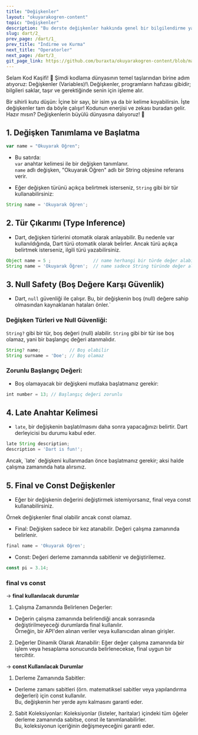 ---
title: "Değişkenler"
layout: "okuyarakogren-content"
topic: "Değişkenler"
description: "Bu derste değişkenler hakkında genel bir bilgilendirme yapılmaktadır."
slug: dart/2_
prev_page: /dart/1_
prev_title: "İndirme ve Kurma"
next_title: "Operatorler"
next_page: /dart/3_
git_page_link: https://github.com/buraxta/okuyarakogren-content/blob/master/400-dart/2_.mdx
---

<BorderBox>
<BoxTitle>Selam Kod Kaşifi! 👋</BoxTitle>
<span style={{ fontSize: '24px' }}>
Şimdi kodlama dünyasının temel taşlarından birine adım atıyoruz: Değişkenler (Variables)!\
Değişkenler, programların hafızası gibidir; bilgileri saklar, taşır ve gerektiğinde senin için işleme alır.

Bir sihirli kutu düşün: İçine bir sayı, bir isim ya da bir kelime koyabilirsin. İşte değişkenler tam da böyle çalışır! Kodunun enerjisi ve zekası buradan gelir. Hazır mısın? Değişkenlerin büyülü dünyasına dalıyoruz! 🚀

</span>
</BorderBox>

## **1. Değişken Tanımlama ve Başlatma**

```ts
var name = "Okuyarak Öğren";
```

- Bu satırda:\
  `var` anahtar kelimesi ile bir değişken tanımlanır.\
  `name` adlı değişken, "Okuyarak Öğren" adlı bir String objesine referans verir.

- Eğer değişken türünü açıkça belirtmek isterseniz, `String` gibi bir tür kullanabilirsiniz:

```ts
String name = 'Okuyarak Öğren';
```

## **2. Tür Çıkarımı (Type Inference)**

- Dart, değişken türlerini otomatik olarak anlayabilir. Bu nedenle var kullanıldığında, Dart türü otomatik olarak belirler. Ancak türü açıkça belirtmek isterseniz, ilgili türü yazabilirsiniz.

```ts
Object name = 5 ;                // name herhangi bir türde değer alabilir.
String name = 'Okuyarak Öğren';  // name sadece String türünde değer alabilir.
```

## **3. Null Safety (Boş Değere Karşı Güvenlik)**

- Dart, `null` güvenliği ile çalışır. Bu, bir değişkenin boş (null) değere sahip olmasından kaynaklanan hataları önler.`

### Değişken Türleri ve Null Güvenliği:

`String?` gibi bir tür, boş değeri (null) alabilir.
`String` gibi bir tür ise boş olamaz, yani bir başlangıç değeri atanmalıdır.

```ts
String? name;           // Boş olabilir
String surname = 'Doe'; // Boş olamaz
```

### Zorunlu Başlangıç Değeri:

- Boş olamayacak bir değişkeni mutlaka başlatmanız gerekir:

```ts
int number = 13; // Başlangıç değeri zorunlu
```

## **4. Late Anahtar Kelimesi**

- `late`, bir değişkenin başlatılmasını daha sonra yapacağınızı belirtir. Dart derleyicisi bu durumu kabul eder.

```ts
late String description;
description = 'Dart is fun!';
```

<Alert type="warning">
  Ancak, `late` değişkeni kullanmadan önce başlatmanız gerekir; aksi halde
  çalışma zamanında hata alırsınız.
</Alert>

## **5. Final ve Const Değişkenler**

- Eğer bir değişkenin değerini değiştirmek istemiyorsanız, final veya const kullanabilirsiniz.

<Alert type="note">Örnek değişkenler final olabilir ancak const olamaz.</Alert>

- Final: Değişken sadece bir kez atanabilir. Değeri çalışma zamanında belirlenir.

```ts
final name = 'Okuyarak Öğren';
```

- Const: Değeri derleme zamanında sabitlenir ve değiştirilemez.

```ts
const pi = 3.14;
```

### final vs const

-> **final kullanılacak durumlar**

1. Çalışma Zamanında Belirlenen Değerler:

- Değerin çalışma zamanında belirlendiği ancak sonrasında değiştirilmeyeceği durumlarda final kullanılır.\
  Örneğin, bir API'den alınan veriler veya kullanıcıdan alınan girişler.

2. Değerler Dinamik Olarak Atanabilir:
   Eğer değer çalışma zamanında bir işlem veya hesaplama sonucunda belirlenecekse, final uygun bir tercihtir.

-> **const Kullanılacak Durumlar**

1. Derleme Zamanında Sabitler:

- Derleme zamanı sabitleri (örn. matematiksel sabitler veya yapılandırma değerleri) için const kullanılır.\
  Bu, değişkenin her yerde aynı kalmasını garanti eder.

2. Sabit Koleksiyonlar:
   Koleksiyonlar (listeler, haritalar) içindeki tüm öğeler derleme zamanında sabitse, const ile tanımlanabilirler.\
   Bu, koleksiyonun içeriğinin değişmeyeceğini garanti eder.
